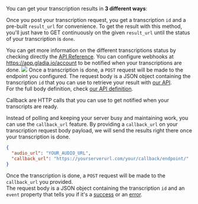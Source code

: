 You can get your transcription results in **3 different ways**: 

<AccordionGroup>
  <Accordion icon="repeat" title="Polling">

  Once you post your transcription request, you get a transcription `id` and a pre-built `result_url` for convenience.
  To get the result with this method, you'll just have to GET continuously on the given `result_url` until the status
  of your transcription is `done`.


  You can get more information on the different transcriptions status by checking directly the [API Reference](/api-reference/).
  </Accordion>
  <Accordion icon="webhook" title="Webhook">
  You can configure webhooks at https://app.gladia.io/account to be notified when your transcriptions are done.
  <img src='/assets/images/webhooks-1.png'/>
  Once a transcription is done, a `POST` request will be made to the endpoint you configured. The request body is a JSON object containing the transcription `id` that you can use to retrieve your result with [our API](/api-reference/v2/transcription/get).  
  For the full body definition, check [our API definition](/api-reference/v2/webhooks/transcription-success).  
  </Accordion>
  <Accordion icon="diagram-project" title="Callback URL">

  Callback are HTTP calls that you can use to get notified when your transcripts are ready.

  Instead of polling and keeping your server busy and maintaining work, you can use the `callback_url` feature.
  By providing a `callback_url` on your transcription request body payload, we will send the results right there once 
  your transcription is done.

  ```json
  {
    "audio_url": "YOUR_AUDIO_URL",
    "callback_url": "https://yourserverurl.com/your/callback/endpoint/"
  }
  ```

  Once the transcription is done, a `POST` request will be made to the `callback_url` you provided.  
  The request body is a JSON object containing the transcription `id` and an `event` property that tells you if it's a [success](/api-reference/v2/callback/transcription-success) or an [error](/api-reference/v2/callback/transcription-error).
  </Accordion>
</AccordionGroup>